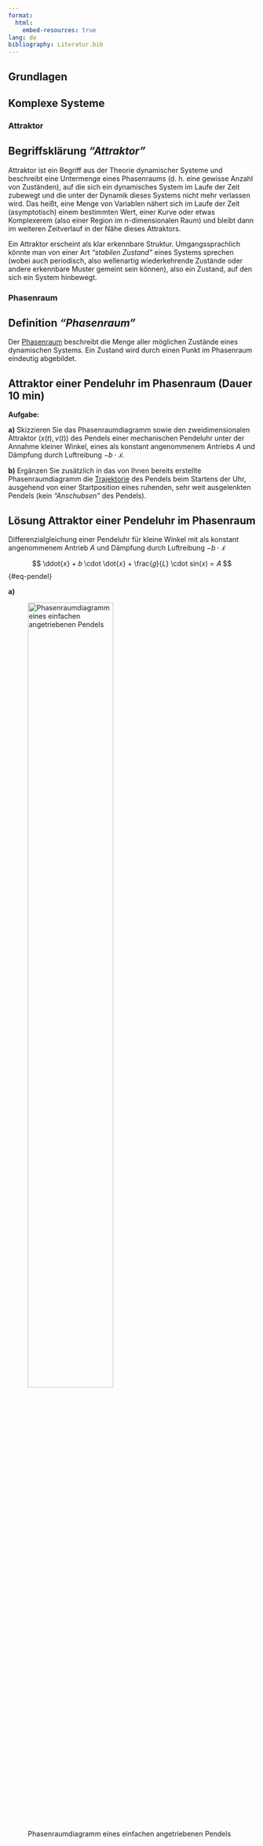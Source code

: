 ```yaml
---
format:
  html:
    embed-resources: true
lang: de
bibliography: Literatur.bib
---
```


<!--
headlines:
  off: true
extended-content:
  off: false
included-content:
  off: false
worksheets:
  off: true
-->

<!--
title: "DEB Produktentwicklung"
format:
  html:
    embed-resources: true

author:
  - name: "Christian Anders"
    degrees: 
    roles: "Dozent"
    email: christian.anders@hs-esslingen.de
    affiliation: 
      - name: "Hochschule Esslingen"
        department: "Wirtschaft & Technik"
        group: "Digital Engineering (DEB)"
        city: "Esslingen am Neckar"
        postal-code: 73728
        country: "Deutschland"
        url: https://www.hs-esslingen.de/
abstract: > 
  Skript zur Vorlesung und Labor *"Produktentwicklung"* für den Studiengang Digital Engineering DEB
keywords:
  - Attraktor
  - Phasenraum

copyright: 
  holder: Christian Anders
  year: 2025
lang: de
bibliography: Literatur.bib
date: last-modified
toc: true
number-sections: true
scrollable: true
toc-location: right
cap-location: bottom
number-offset: 0
link-external-icon: true
link-external-newwindow: true
-->

<!--
number-offset: 
0 Grundlagen
1 Ideenfindung und Konzeptentwicklung
2 Entwurfs- und Entwicklungsphase
3 Prototyping und Test
4 Produktionsplanung und Produktion
5 Softskills
6 Literatur 
7 Anhang
-->

<!-- -------------------------------------------------------------------------

                       Attraktor

-------------------------------------------------------------------------- -->

::: {.content-visible unless-meta="headlines.off"}
# Grundlagen
## Komplexe Systeme
:::

<!-- -------------------------------------------------------------------------

                       Callout !!! WARNING !!!

-------------------------------------------------------------------------- -->
<!--
::: {.callout-warning}
## WARNING!
**THIS CHAPTER IS STILL WORK IN PROGRESS!!!**
:::
-->

### Attraktor {#sec-attraktor}

::: {.callout-tip}
## Begriffsklärung *"Attraktor"*
Attraktor ist ein Begriff aus der Theorie dynamischer Systeme und beschreibt eine Untermenge eines Phasenraums (d. h. eine gewisse Anzahl von Zuständen), auf die sich ein dynamisches System im Laufe der Zeit zubewegt und die unter der Dynamik dieses Systems nicht mehr verlassen wird. Das heißt, eine Menge von Variablen nähert sich im Laufe der Zeit (asymptotisch) einem bestimmten Wert, einer Kurve oder etwas Komplexerem (also einer Region im n-dimensionalen Raum) und bleibt dann im weiteren Zeitverlauf in der Nähe dieses Attraktors.
:::

Ein Attraktor erscheint als klar erkennbare Struktur. Umgangssprachlich könnte man von einer Art *"stabilen Zustand"* eines Systems sprechen (wobei auch periodisch, also wellenartig wiederkehrende Zustände oder andere erkennbare Muster gemeint sein können), also ein Zustand, auf den sich ein System hinbewegt.

### Phasenraum {#sec-phasenraum}

::: {.callout-tip}
## Definition *"Phasenraum"*
Der [Phasenraum](https://de.wikipedia.org/wiki/Phasenraum) beschreibt die Menge aller möglichen Zustände eines dynamischen Systems. Ein Zustand wird durch einen Punkt im Phasenraum eindeutig abgebildet. 
:::

::: {.callout-note}
## Attraktor einer Pendeluhr im Phasenraum (Dauer 10 min)

**Aufgabe:**

**a)** Skizzieren Sie das Phasenraumdiagramm sowie den zweidimensionalen Attraktor $(x(t),v(t))$ des Pendels einer mechanischen Pendeluhr unter der Annahme kleiner Winkel, eines als konstant angenommenem Antriebs $A$ und Dämpfung durch Luftreibung $−b \cdot \dot{𝑥}$.

**b)** Ergänzen Sie zusätzlich in das von Ihnen bereits erstellte Phasenraumdiagramm die [Trajektorie](https://de.wikipedia.org/wiki/Trajektorie_(Physik)) des Pendels beim Startens der Uhr, ausgehend von einer Startposition eines ruhenden, sehr weit ausgelenkten Pendels (kein *"Anschubsen"* des Pendels).
:::

<!--
::: {.callout-tip collapse=true}
-->
::: {.callout-tip}
## Lösung Attraktor einer Pendeluhr im Phasenraum
Differenzialgleichung einer Pendeluhr für kleine Winkel mit als konstant angenommenem Antrieb $A$ und Dämpfung durch Luftreibung $−b \cdot \dot{𝑥}$

$$
\ddot{𝑥} + 𝑏 \cdot \dot{𝑥} + \frac{𝑔}{𝐿} \cdot sin(𝑥) = 𝐴
$$ {#eq-pendel}

**a)**

![Phasenraumdiagramm eines einfachen angetriebenen Pendels](images/Phasenraumdiagramm_Pendel.png){width=64% #fig-pendel}
:::